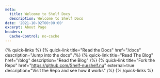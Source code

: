 ```yaml
---
meta:
  title: Welcome to Shelf Docs
  description: Welcome to Shelf Docs
date: '2021-10-02T00:00:00'
excerpt: About Page
headers:
  Cache-Control: no-cache
---
```


{% quick-links %}
{% quick-link title="Read the Docs" href="/docs" description="Jump into the docs" /%}
{% quick-link title="Read The Blog" href="/blog" description="Read the Blog" /%}
{% quick-link title="Fork the Repo" href="https://github.com/Shelf-nu/shelf.nu" external=true description="Visit the Repo and see how it works" /%}
{% /quick-links %}